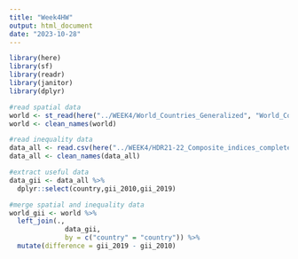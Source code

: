 ```yaml
---
title: "Week4HW"
output: html_document
date: "2023-10-28"
---
```

```r
library(here)
library(sf)
library(readr)
library(janitor)
library(dplyr)
```

```r
#read spatial data
world <- st_read(here("../WEEK4/World_Countries_Generalized", "World_Countries_Generalized.shp"))
world <- clean_names(world)
```
```r
#read inequality data
data_all <- read.csv(here("../WEEK4/HDR21-22_Composite_indices_complete_time_series.csv"))
data_all <- clean_names(data_all)
```

```r
#extract useful data
data_gii <- data_all %>%
  dplyr::select(country,gii_2010,gii_2019)
```

```r
#merge spatial and inequality data
world_gii <- world %>%
  left_join(., 
              data_gii,
              by = c("country" = "country")) %>%
  mutate(difference = gii_2019 - gii_2010)
```